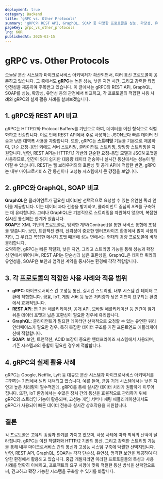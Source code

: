 ```yaml
---
deployment: true
category: Backend
title: 'gRPC vs. Other Protocols'
summary: 'gRPC와 REST API, GraphQL, SOAP 등 다양한 프로토콜을 성능, 확장성, 유연성 측면에서 비교하고, 각 프로토콜이 적합한 사용 사례와 gRPC의 실제 활용 사례를 알아봅니다.'
pageKey: grpc_vs_other_protocols
lng: KOR
publishedAt: 2025-03-15
---
```


# gRPC vs. Other Protocols

오늘날 분산 시스템과 마이크로서비스 아키텍처가 확산되면서, 여러 통신 프로토콜이 공존하고 있습니다. 그 중에서도 **gRPC**는 높은 성능, 낮은 지연 시간, 그리고 강력한 타입 안전성을 제공하여 주목받고 있습니다. 이 글에서는 gRPC와 REST API, GraphQL, SOAP를 성능, 확장성, 유연성 등의 관점에서 비교하고, 각 프로토콜의 적합한 사용 사례와 gRPC의 실제 활용 사례를 살펴보겠습니다.

## 1. gRPC와 REST API 비교

gRPC는 HTTP/2와 Protocol Buffers를 기반으로 하여, 데이터를 이진 형식으로 직렬화하고 전송합니다. 이로 인해 REST API에서 주로 사용하는 JSON보다 빠른 데이터 전송과 낮은 대역폭 사용을 자랑합니다. 또한, gRPC는 **스트리밍** 기능을 기본으로 제공하여, 단순 요청-응답 외에도 서버 스트리밍, 클라이언트 스트리밍, 양방향 스트리밍을 지원합니다. 반면, REST API는 HTTP/1.1 기반의 단순한 요청-응답 모델과 JSON 포맷을 사용하므로, 인간이 읽기 쉽지만 대용량 데이터 전송이나 실시간 통신에서는 성능이 떨어질 수 있습니다. REST는 웹 브라우저와의 호환성 및 공개 API에 적합한 반면, gRPC는 내부 마이크로서비스 간 통신이나 고성능 시스템에서 큰 강점을 보입니다.

## 2. gRPC와 GraphQL, SOAP 비교

**GraphQL**은 클라이언트가 필요한 데이터만 선택적으로 요청할 수 있는 유연한 쿼리 언어를 제공합니다. 이는 데이터 과다 전송을 방지하고, 클라이언트 중심의 API를 구축하는 데 유리합니다. 그러나 GraphQL은 기본적으로 스트리밍을 지원하지 않으며, 복잡한 실시간 통신에는 한계가 있습니다.  
**SOAP**은 XML 기반의 프로토콜로, 엄격한 계약(Contract)을 통한 서비스 통합에 초점을 맞춥니다. 보안, 트랜잭션 관리, 신뢰성이 중요한 엔터프라이즈 환경에서 많이 사용되지만, 그 무겁고 복잡한 메시지 포맷 때문에 성능 면에서는 현대의 경량 프로토콜에 비해 불리합니다.  
요약하면, gRPC는 빠른 직렬화, 낮은 지연, 그리고 스트리밍 기능을 통해 성능과 확장성 면에서 뛰어나며, REST API는 단순성과 넓은 호환성을, GraphQL은 데이터 쿼리의 유연성을, SOAP은 보안과 엄격한 계약을 중시하는 환경에 각각 적합합니다.

## 3. 각 프로토콜의 적합한 사용 사례와 적용 범위

- **gRPC**: 마이크로서비스 간 고성능 통신, 실시간 스트리밍, 내부 시스템 간 데이터 교환에 적합합니다. 금융, IoT, 게임 서버 등 높은 처리량과 낮은 지연이 요구되는 환경에서 효과적입니다.
- **REST API**: 웹 기반 애플리케이션, 공개 API, 모바일 애플리케이션 등 인간이 읽기 쉬운 데이터 포맷과 넓은 호환성이 필요한 경우에 유리합니다.
- **GraphQL**: 클라이언트가 필요한 데이터만 선택적으로 요청할 수 있는 유연한 쿼리 인터페이스가 필요한 경우, 특히 복잡한 데이터 구조를 가진 프론트엔드 애플리케이션에 적합합니다.
- **SOAP**: 보안, 트랜잭션, ACID 보장이 중요한 엔터프라이즈 시스템에서 사용되며, 기존 시스템과의 통합이 필요한 경우에 적합합니다.

## 4. gRPC의 실제 활용 사례

gRPC는 Google, Netflix, Lyft 등 대규모 분산 시스템과 마이크로서비스 아키텍처를 구현하는 기업에서 널리 채택되고 있습니다. 예를 들어, 금융 거래 시스템에서는 낮은 지연과 높은 처리량이 필수적인데, gRPC를 통해 실시간 데이터 처리가 원활하게 이루어집니다. 또한, IoT 환경에서는 수많은 장치 간의 통신을 효율적으로 관리하기 위해 gRPC의 스트리밍 기능이 활용되며, 고성능 게임 서버나 채팅 애플리케이션에서도 gRPC가 사용되어 빠른 데이터 전송과 실시간 상호작용을 지원합니다.

## 결론

각 프로토콜은 고유의 강점과 한계를 가지고 있으며, 사용 사례에 따라 최적의 선택이 달라집니다. gRPC는 이진 직렬화와 HTTP/2 기반의 통신, 그리고 강력한 스트리밍 기능을 통해 내부 마이크로서비스 간의 통신과 고성능 시스템 구축에 탁월한 선택지입니다. 반면, REST API, GraphQL, SOAP는 각각 단순성, 유연성, 엄격한 보안을 제공하여 다양한 환경에서 활용되고 있습니다. 중급 개발자라면 이러한 프로토콜들의 특성과 사용 사례를 명확히 이해하고, 프로젝트의 요구 사항에 맞춰 적절한 통신 방식을 선택함으로써, 견고하고 확장 가능한 시스템을 구축할 수 있기를 바랍니다.
